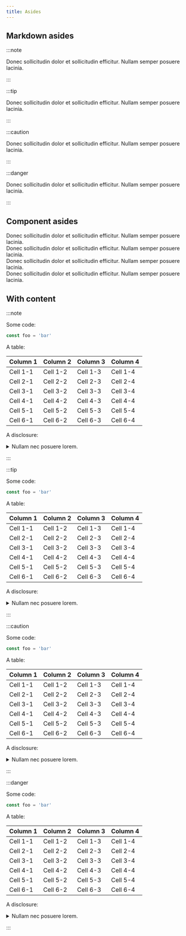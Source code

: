 ```yaml
---
title: Asides
---
```


## Markdown asides

:::note

Donec sollicitudin dolor et sollicitudin efficitur. Nullam semper posuere lacinia.

:::

:::tip

Donec sollicitudin dolor et sollicitudin efficitur. Nullam semper posuere lacinia.

:::

:::caution

Donec sollicitudin dolor et sollicitudin efficitur. Nullam semper posuere lacinia.

:::

:::danger

Donec sollicitudin dolor et sollicitudin efficitur. Nullam semper posuere lacinia.

:::

## Component asides


<Aside>
  Donec sollicitudin dolor et sollicitudin efficitur. Nullam semper posuere
  lacinia.
</Aside>

<Aside type="tip">
  Donec sollicitudin dolor et sollicitudin efficitur. Nullam semper posuere
  lacinia.
</Aside>

<Aside type="caution">
  Donec sollicitudin dolor et sollicitudin efficitur. Nullam semper posuere
  lacinia.
</Aside>

<Aside type="danger">
  Donec sollicitudin dolor et sollicitudin efficitur. Nullam semper posuere
  lacinia.
</Aside>

## With content

:::note

Some code:

```js
const foo = 'bar'
```

A table:

| Column 1 | Column 2 | Column 3 | Column 4 |
| -------- | -------- | -------- | -------- |
| Cell 1-1 | Cell 1-2 | Cell 1-3 | Cell 1-4 |
| Cell 2-1 | Cell 2-2 | Cell 2-3 | Cell 2-4 |
| Cell 3-1 | Cell 3-2 | Cell 3-3 | Cell 3-4 |
| Cell 4-1 | Cell 4-2 | Cell 4-3 | Cell 4-4 |
| Cell 5-1 | Cell 5-2 | Cell 5-3 | Cell 5-4 |
| Cell 6-1 | Cell 6-2 | Cell 6-3 | Cell 6-4 |

A disclosure:

<details>
<summary>Nullam nec posuere lorem.</summary>

Aenean tempor, orci eget ullamcorper luctus, nisl turpis pharetra mauris, sit amet tristique elit orci et sem. Aenean odio purus, suscipit quis accumsan in, blandit at ex.

</details>

:::

:::tip

Some code:

```js
const foo = 'bar'
```

A table:

| Column 1 | Column 2 | Column 3 | Column 4 |
| -------- | -------- | -------- | -------- |
| Cell 1-1 | Cell 1-2 | Cell 1-3 | Cell 1-4 |
| Cell 2-1 | Cell 2-2 | Cell 2-3 | Cell 2-4 |
| Cell 3-1 | Cell 3-2 | Cell 3-3 | Cell 3-4 |
| Cell 4-1 | Cell 4-2 | Cell 4-3 | Cell 4-4 |
| Cell 5-1 | Cell 5-2 | Cell 5-3 | Cell 5-4 |
| Cell 6-1 | Cell 6-2 | Cell 6-3 | Cell 6-4 |

A disclosure:

<details>
<summary>Nullam nec posuere lorem.</summary>

Aenean tempor, orci eget ullamcorper luctus, nisl turpis pharetra mauris, sit amet tristique elit orci et sem. Aenean odio purus, suscipit quis accumsan in, blandit at ex.

</details>

:::

:::caution

Some code:

```js
const foo = 'bar'
```

A table:

| Column 1 | Column 2 | Column 3 | Column 4 |
| -------- | -------- | -------- | -------- |
| Cell 1-1 | Cell 1-2 | Cell 1-3 | Cell 1-4 |
| Cell 2-1 | Cell 2-2 | Cell 2-3 | Cell 2-4 |
| Cell 3-1 | Cell 3-2 | Cell 3-3 | Cell 3-4 |
| Cell 4-1 | Cell 4-2 | Cell 4-3 | Cell 4-4 |
| Cell 5-1 | Cell 5-2 | Cell 5-3 | Cell 5-4 |
| Cell 6-1 | Cell 6-2 | Cell 6-3 | Cell 6-4 |

A disclosure:

<details>
<summary>Nullam nec posuere lorem.</summary>

Aenean tempor, orci eget ullamcorper luctus, nisl turpis pharetra mauris, sit amet tristique elit orci et sem. Aenean odio purus, suscipit quis accumsan in, blandit at ex.

</details>

:::

:::danger

Some code:

```js
const foo = 'bar'
```

A table:

| Column 1 | Column 2 | Column 3 | Column 4 |
| -------- | -------- | -------- | -------- |
| Cell 1-1 | Cell 1-2 | Cell 1-3 | Cell 1-4 |
| Cell 2-1 | Cell 2-2 | Cell 2-3 | Cell 2-4 |
| Cell 3-1 | Cell 3-2 | Cell 3-3 | Cell 3-4 |
| Cell 4-1 | Cell 4-2 | Cell 4-3 | Cell 4-4 |
| Cell 5-1 | Cell 5-2 | Cell 5-3 | Cell 5-4 |
| Cell 6-1 | Cell 6-2 | Cell 6-3 | Cell 6-4 |

A disclosure:

<details>
<summary>Nullam nec posuere lorem.</summary>

Aenean tempor, orci eget ullamcorper luctus, nisl turpis pharetra mauris, sit amet tristique elit orci et sem. Aenean odio purus, suscipit quis accumsan in, blandit at ex.

</details>

:::
